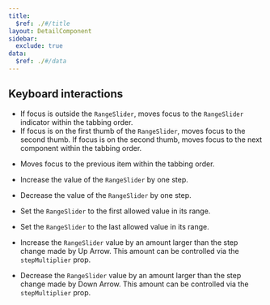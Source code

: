 ```yaml
---
title:
  $ref: ./#/title
layout: DetailComponent
sidebar:
  exclude: true
data:
  $ref: ./#/data
---
```


## Keyboard interactions

<KeyboardControls>
<KeyboardControl keyOrCombos="Tab">

- If focus is outside the `RangeSlider`, moves focus to the `RangeSlider` indicator within the tabbing order.
- If focus is on the first thumb of the `RangeSlider`, moves focus to the second thumb. If focus is on the second thumb, moves focus to the next component within the tabbing order.

</KeyboardControl>

<KeyboardControl keyOrCombos="Shift + Tab">

- Moves focus to the previous item within the tabbing order.

</KeyboardControl>

<KeyboardControl keyOrCombos="Up arrow / Right arrow">

- Increase the value of the `RangeSlider` by one step.

</KeyboardControl>

<KeyboardControl keyOrCombos="Down arrow / Left arrow">

- Decrease the value of the `RangeSlider` by one step.

</KeyboardControl>

<KeyboardControl keyOrCombos="Home">

- Set the `RangeSlider` to the first allowed value in its range.

</KeyboardControl>

<KeyboardControl keyOrCombos="End">

- Set the `RangeSlider` to the last allowed value in its range.

</KeyboardControl>

<KeyboardControl keyOrCombos="Page Up">

- Increase the `RangeSlider` value by an amount larger than the step change made by Up Arrow. This amount can be controlled via the `stepMultiplier` prop.

</KeyboardControl>

<KeyboardControl keyOrCombos="Page Down">

- Decrease the `RangeSlider` value by an amount larger than the step change made by Down Arrow. This amount can be controlled via the `stepMultiplier` prop.

</KeyboardControl>

</KeyboardControls>

